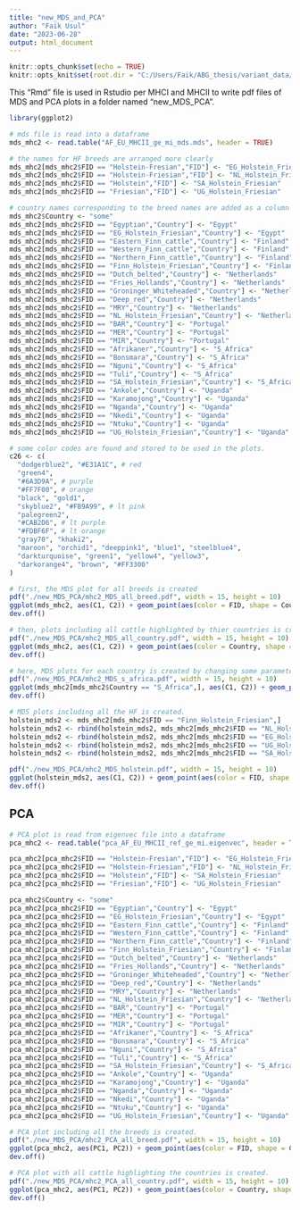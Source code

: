 ```yaml
---
title: "new_MDS_and_PCA"
author: "Faik Usul"
date: "2023-06-28"
output: html_document
---
```


```r
knitr::opts_chunk$set(echo = TRUE)
knitr::opts_knit$set(root.dir = "C:/Users/Faik/ABG_thesis/variant_data/last_data/all_MHCII/")
```

This "Rmd" file is used in Rstudio per MHCI and MHCII to write pdf files of MDS and PCA plots in a folder named "new_MDS_PCA".

```r
library(ggplot2)
```

```r
# mds file is read into a dataframe
mds_mhc2 <- read.table("AF_EU_MHCII_ge_mi_mds.mds", header = TRUE)
```

```r
# the names for HF breeds are arranged more clearly
mds_mhc2[mds_mhc2$FID == "Holstein-Fresian","FID"] <- "EG_Holstein_Friesian"
mds_mhc2[mds_mhc2$FID == "Holstein-Friesian","FID"] <- "NL_Holstein_Friesian"
mds_mhc2[mds_mhc2$FID == "Holstein","FID"] <- "SA_Holstein_Friesian"
mds_mhc2[mds_mhc2$FID == "Friesian","FID"] <- "UG_Holstein_Friesian"
```


```r
# country names corresponding to the breed names are added as a column in a dataframe
mds_mhc2$Country <- "some"
mds_mhc2[mds_mhc2$FID == "Egyptian","Country"] <- "Egypt"
mds_mhc2[mds_mhc2$FID == "EG_Holstein_Friesian","Country"] <- "Egypt"
mds_mhc2[mds_mhc2$FID == "Eastern_Finn_cattle","Country"] <- "Finland"
mds_mhc2[mds_mhc2$FID == "Western_Finn_cattle","Country"] <- "Finland"
mds_mhc2[mds_mhc2$FID == "Northern_Finn_cattle","Country"] <- "Finland"
mds_mhc2[mds_mhc2$FID == "Finn_Holstein_Friesian","Country"] <- "Finland"
mds_mhc2[mds_mhc2$FID == "Dutch_belted","Country"] <- "Netherlands"
mds_mhc2[mds_mhc2$FID == "Fries_Hollands","Country"] <- "Netherlands"
mds_mhc2[mds_mhc2$FID == "Groninger_Whiteheaded","Country"] <- "Netherlands"
mds_mhc2[mds_mhc2$FID == "Deep_red","Country"] <- "Netherlands"
mds_mhc2[mds_mhc2$FID == "MRY","Country"] <- "Netherlands"
mds_mhc2[mds_mhc2$FID == "NL_Holstein_Friesian","Country"] <- "Netherlands"
mds_mhc2[mds_mhc2$FID == "BAR","Country"] <- "Portugal"
mds_mhc2[mds_mhc2$FID == "MER","Country"] <- "Portugal"
mds_mhc2[mds_mhc2$FID == "MIR","Country"] <- "Portugal"
mds_mhc2[mds_mhc2$FID == "Afrikaner","Country"] <- "S_Africa"
mds_mhc2[mds_mhc2$FID == "Bonsmara","Country"] <- "S_Africa"
mds_mhc2[mds_mhc2$FID == "Nguni","Country"] <- "S_Africa"
mds_mhc2[mds_mhc2$FID == "Tuli","Country"] <- "S_Africa"
mds_mhc2[mds_mhc2$FID == "SA_Holstein_Friesian","Country"] <- "S_Africa"
mds_mhc2[mds_mhc2$FID == "Ankole","Country"] <- "Uganda"
mds_mhc2[mds_mhc2$FID == "Karamojong","Country"] <- "Uganda"
mds_mhc2[mds_mhc2$FID == "Nganda","Country"] <- "Uganda"
mds_mhc2[mds_mhc2$FID == "Nkedi","Country"] <- "Uganda"
mds_mhc2[mds_mhc2$FID == "Ntuku","Country"] <- "Uganda"
mds_mhc2[mds_mhc2$FID == "UG_Holstein_Friesian","Country"] <- "Uganda"

# some color codes are found and stored to be used in the plots.
c26 <- c(
  "dodgerblue2", "#E31A1C", # red
  "green4",
  "#6A3D9A", # purple
  "#FF7F00", # orange
  "black", "gold1",
  "skyblue2", "#FB9A99", # lt pink
  "palegreen2",
  "#CAB2D6", # lt purple
  "#FDBF6F", # lt orange
  "gray70", "khaki2",
  "maroon", "orchid1", "deeppink1", "blue1", "steelblue4",
  "darkturquoise", "green1", "yellow4", "yellow3",
  "darkorange4", "brown", "#FF3300"
)

```


```r
# first, the MDS plot for all breeds is created
pdf("./new_MDS_PCA/mhc2_MDS_all_breed.pdf", width = 15, height = 10)
ggplot(mds_mhc2, aes(C1, C2)) + geom_point(aes(color = FID, shape = Country, size = 1)) + scale_shape_manual(values = c(8, 11, 15, 16, 17, 18)) +scale_color_manual(values = c26) + labs(title = "                                                                       MDS Plot with MHCII SNPs for All Breeds")
dev.off()
```

```r
# then, plots including all cattle highlighted by thier countries is created
pdf("./new_MDS_PCA/mhc2_MDS_all_country.pdf", width = 15, height = 10)
ggplot(mds_mhc2, aes(C1, C2)) + geom_point(aes(color = Country, shape = Country, size = 1)) + scale_shape_manual(values = c(8, 11, 15, 16, 17, 18)) + labs(title = "                                                                       MDS Plot with MHCII SNPs for All Countries")
dev.off()
```


```r
# here, MDS plots for each country is created by changing some parameters and names. Cartesian plot is arranged accordin to the already created MDS plots.
pdf("./new_MDS_PCA/mhc2_MDS_s_africa.pdf", width = 15, height = 10)
ggplot(mds_mhc2[mds_mhc2$Country == "S_Africa",], aes(C1, C2)) + geom_point(aes(color = FID, shape = FID, size = 1)) + scale_shape_manual(values = c(11,15,16,17, 18)) + coord_cartesian(xlim = c(-0.08, 0.107), ylim = c(-0.103, 0.103)) + labs(title = "                                                                       MDS Plot with MHCII SNPs for S_Africa")
dev.off()
```

```r
# MDS plots including all the HF is created.
holstein_mds2 <- mds_mhc2[mds_mhc2$FID == "Finn_Holstein_Friesian",]
holstein_mds2 <- rbind(holstein_mds2, mds_mhc2[mds_mhc2$FID == "NL_Holstein_Friesian",])
holstein_mds2 <- rbind(holstein_mds2, mds_mhc2[mds_mhc2$FID == "EG_Holstein_Friesian",])
holstein_mds2 <- rbind(holstein_mds2, mds_mhc2[mds_mhc2$FID == "UG_Holstein_Friesian",])
holstein_mds2 <- rbind(holstein_mds2, mds_mhc2[mds_mhc2$FID == "SA_Holstein_Friesian",])

pdf("./new_MDS_PCA/mhc2_MDS_holstein.pdf", width = 15, height = 10)
ggplot(holstein_mds2, aes(C1, C2)) + geom_point(aes(color = FID, shape = FID, size = 1)) + scale_shape_manual(values = c(11,15,16,17, 18)) + coord_cartesian(xlim = c(-0.08, 0.107), ylim = c(-0.103, 0.103)) + labs(title = "                                                                       MDS Plot with MHCII SNPs for HF Cattle")
dev.off()
```
## PCA


```r
# PCA plot is read from eigenvec file into a dataframe
pca_mhc2 <- read.table("pca_AF_EU_MHCII_ref_ge_mi.eigenvec", header = TRUE)
```


```r
pca_mhc2[pca_mhc2$FID == "Holstein-Fresian","FID"] <- "EG_Holstein_Friesian"
pca_mhc2[pca_mhc2$FID == "Holstein-Friesian","FID"] <- "NL_Holstein_Friesian"
pca_mhc2[pca_mhc2$FID == "Holstein","FID"] <- "SA_Holstein_Friesian"
pca_mhc2[pca_mhc2$FID == "Friesian","FID"] <- "UG_Holstein_Friesian"
```

```r
pca_mhc2$Country <- "some"
pca_mhc2[pca_mhc2$FID == "Egyptian","Country"] <- "Egypt"
pca_mhc2[pca_mhc2$FID == "EG_Holstein_Friesian","Country"] <- "Egypt"
pca_mhc2[pca_mhc2$FID == "Eastern_Finn_cattle","Country"] <- "Finland"
pca_mhc2[pca_mhc2$FID == "Western_Finn_cattle","Country"] <- "Finland"
pca_mhc2[pca_mhc2$FID == "Northern_Finn_cattle","Country"] <- "Finland"
pca_mhc2[pca_mhc2$FID == "Finn_Holstein_Friesian","Country"] <- "Finland"
pca_mhc2[pca_mhc2$FID == "Dutch_belted","Country"] <- "Netherlands"
pca_mhc2[pca_mhc2$FID == "Fries_Hollands","Country"] <- "Netherlands"
pca_mhc2[pca_mhc2$FID == "Groninger_Whiteheaded","Country"] <- "Netherlands"
pca_mhc2[pca_mhc2$FID == "Deep_red","Country"] <- "Netherlands"
pca_mhc2[pca_mhc2$FID == "MRY","Country"] <- "Netherlands"
pca_mhc2[pca_mhc2$FID == "NL_Holstein_Friesian","Country"] <- "Netherlands"
pca_mhc2[pca_mhc2$FID == "BAR","Country"] <- "Portugal"
pca_mhc2[pca_mhc2$FID == "MER","Country"] <- "Portugal"
pca_mhc2[pca_mhc2$FID == "MIR","Country"] <- "Portugal"
pca_mhc2[pca_mhc2$FID == "Afrikaner","Country"] <- "S_Africa"
pca_mhc2[pca_mhc2$FID == "Bonsmara","Country"] <- "S_Africa"
pca_mhc2[pca_mhc2$FID == "Nguni","Country"] <- "S_Africa"
pca_mhc2[pca_mhc2$FID == "Tuli","Country"] <- "S_Africa"
pca_mhc2[pca_mhc2$FID == "SA_Holstein_Friesian","Country"] <- "S_Africa"
pca_mhc2[pca_mhc2$FID == "Ankole","Country"] <- "Uganda"
pca_mhc2[pca_mhc2$FID == "Karamojong","Country"] <- "Uganda"
pca_mhc2[pca_mhc2$FID == "Nganda","Country"] <- "Uganda"
pca_mhc2[pca_mhc2$FID == "Nkedi","Country"] <- "Uganda"
pca_mhc2[pca_mhc2$FID == "Ntuku","Country"] <- "Uganda"
pca_mhc2[pca_mhc2$FID == "UG_Holstein_Friesian","Country"] <- "Uganda"
```



```r
# PCA plot including all the breeds is created.
pdf("./new_MDS_PCA/mhc2_PCA_all_breed.pdf", width = 15, height = 10)
ggplot(pca_mhc2, aes(PC1, PC2)) + geom_point(aes(color = FID, shape = Country, size = 1)) + scale_shape_manual(values = c(8, 11, 15, 16, 17, 18)) +scale_color_manual(values = c26) + labs(title = "                                                                       PCA Plot with MHCII SNPs for All Breeds")
dev.off()
```


```r
# PCA plot with all cattle highlighting the countries is created.
pdf("./new_MDS_PCA/mhc2_PCA_all_country.pdf", width = 15, height = 10)
ggplot(pca_mhc2, aes(PC1, PC2)) + geom_point(aes(color = Country, shape = Country, size = 1)) + scale_shape_manual(values = c(8, 11, 15, 16, 17, 18)) + labs(title = "                                                                       PCA Plot with MHCII SNPs for All Countries")
dev.off()
```



